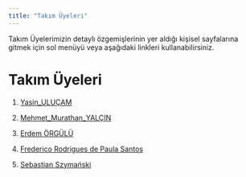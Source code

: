 ```yaml
---
title: "Takım Üyeleri"
---
```


Takım Üyelerimizin detaylı özgemişlerinin yer aldığı kişisel sayfalarına gitmek için sol menüyü veya aşağıdaki linkleri kullanabilirsiniz.

# Takım Üyeleri

1.  [Yasin_ULUÇAM](/takim/yasinulucam.qmd)

2.  [Mehmet_Murathan_YALÇIN](/takim/mmuratyalcin.qmd)

3.  [Erdem ÖRGÜLÜ](/takim/erdemorgulu.qmd)

4.  [Frederico Rodrigues de Paula Santos](/takim/fred.qmd)

5.  [Sebastian Szymański](/takim/szymanski.qmd)
